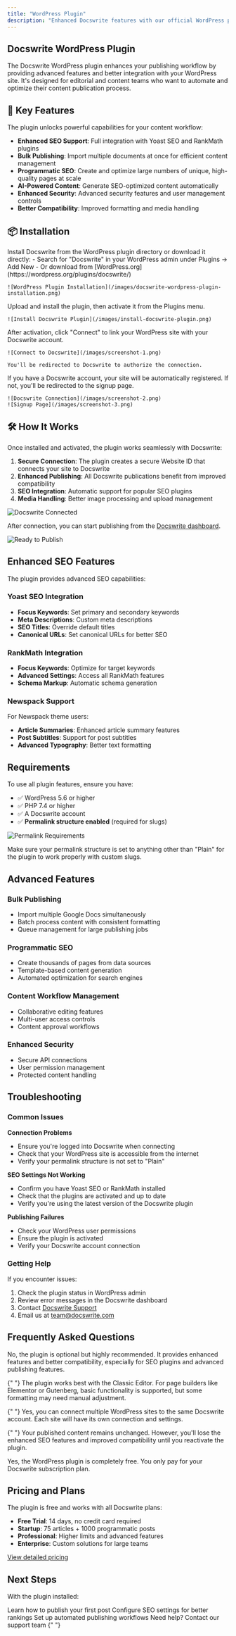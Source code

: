```yaml
---
title: "WordPress Plugin"
description: "Enhanced Docswrite features with our official WordPress plugin"
---
```


## Docswrite WordPress Plugin

The Docswrite WordPress plugin enhances your publishing workflow by providing advanced features and better integration with your WordPress site. It's designed for editorial and content teams who want to automate and optimize their content publication process.

## 🌟 Key Features

The plugin unlocks powerful capabilities for your content workflow:

- **Enhanced SEO Support**: Full integration with Yoast SEO and RankMath plugins
- **Bulk Publishing**: Import multiple documents at once for efficient content management
- **Programmatic SEO**: Create and optimize large numbers of unique, high-quality pages at scale
- **AI-Powered Content**: Generate SEO-optimized content automatically
- **Enhanced Security**: Advanced security features and user management controls
- **Better Compatibility**: Improved formatting and media handling

## 📦 Installation

<Steps>
  <Step title="Download the Plugin">
    Install Docswrite from the WordPress plugin directory or download it directly:
    - Search for "Docswrite" in your WordPress admin under Plugins → Add New
    - Or download from [WordPress.org](https://wordpress.org/plugins/docswrite/)

    ![WordPress Plugin Installation](/images/docswrite-wordpress-plugin-installation.png)

  </Step>

  <Step title="Install and Activate">
    Upload and install the plugin, then activate it from the Plugins menu.

    ![Install Docswrite Plugin](/images/install-docswrite-plugin.png)

  </Step>

  <Step title="Connect to Docswrite">
    After activation, click "Connect" to link your WordPress site with your Docswrite account.

    ![Connect to Docswrite](/images/screenshot-1.png)

    You'll be redirected to Docswrite to authorize the connection.

  </Step>

  <Step title="Complete Setup">
    If you have a Docswrite account, your site will be automatically registered. If not, you'll be redirected to the signup page.

    ![Docswrite Connection](/images/screenshot-2.png)
    ![Signup Page](/images/screenshot-3.png)

  </Step>
</Steps>

## 🛠️ How It Works

Once installed and activated, the plugin works seamlessly with Docswrite:

1. **Secure Connection**: The plugin creates a secure Website ID that connects your site to Docswrite
2. **Enhanced Publishing**: All Docswrite publications benefit from improved compatibility
3. **SEO Integration**: Automatic support for popular SEO plugins
4. **Media Handling**: Better image processing and upload management

![Docswrite Connected](/images/screenshot-5.png)

After connection, you can start publishing from the [Docswrite dashboard](https://docswrite.com/dashboard).

![Ready to Publish](/images/screenshot-6.png)

## Enhanced SEO Features

The plugin provides advanced SEO capabilities:

### Yoast SEO Integration

- **Focus Keywords**: Set primary and secondary keywords
- **Meta Descriptions**: Custom meta descriptions
- **SEO Titles**: Override default titles
- **Canonical URLs**: Set canonical URLs for better SEO

### RankMath Integration

- **Focus Keywords**: Optimize for target keywords
- **Advanced Settings**: Access all RankMath features
- **Schema Markup**: Automatic schema generation

### Newspack Support

For Newspack theme users:

- **Article Summaries**: Enhanced article summary features
- **Post Subtitles**: Support for post subtitles
- **Advanced Typography**: Better text formatting

## Requirements

To use all plugin features, ensure you have:

- ✅ WordPress 5.6 or higher
- ✅ PHP 7.4 or higher
- ✅ A Docswrite account
- ✅ **Permalink structure enabled** (required for slugs)

![Permalink Requirements](/images/requirement.png)

<Note>
  Make sure your permalink structure is set to anything other than "Plain" for
  the plugin to work properly with custom slugs.
</Note>

## Advanced Features

### Bulk Publishing

- Import multiple Google Docs simultaneously
- Batch process content with consistent formatting
- Queue management for large publishing jobs

### Programmatic SEO

- Create thousands of pages from data sources
- Template-based content generation
- Automated optimization for search engines

### Content Workflow Management

- Collaborative editing features
- Multi-user access controls
- Content approval workflows

### Enhanced Security

- Secure API connections
- User permission management
- Protected content handling

## Troubleshooting

### Common Issues

**Connection Problems**

- Ensure you're logged into Docswrite when connecting
- Check that your WordPress site is accessible from the internet
- Verify your permalink structure is not set to "Plain"

**SEO Settings Not Working**

- Confirm you have Yoast SEO or RankMath installed
- Check that the plugins are activated and up to date
- Verify you're using the latest version of the Docswrite plugin

**Publishing Failures**

- Check your WordPress user permissions
- Ensure the plugin is activated
- Verify your Docswrite account connection

### Getting Help

If you encounter issues:

1. Check the plugin status in WordPress admin
2. Review error messages in the Docswrite dashboard
3. Contact [Docswrite Support](https://help.docswrite.com/support)
4. Email us at team@docswrite.com

## Frequently Asked Questions

<AccordionGroup>
  <Accordion title="Do I need the plugin to use Docswrite?">
    No, the plugin is optional but highly recommended. It provides enhanced features and better compatibility, especially for SEO plugins and advanced publishing features.
  </Accordion>

{" "}
<Accordion title="Does the plugin work with page builders?">
  The plugin works best with the Classic Editor. For page builders like
  Elementor or Gutenberg, basic functionality is supported, but some formatting
  may need manual adjustment.
</Accordion>

{" "}
<Accordion title="Can I use multiple WordPress sites with one Docswrite account?">
  Yes, you can connect multiple WordPress sites to the same Docswrite account.
  Each site will have its own connection and settings.
</Accordion>

{" "}
<Accordion title="What happens if I deactivate the plugin?">
  Your published content remains unchanged. However, you'll lose the enhanced
  SEO features and improved compatibility until you reactivate the plugin.
</Accordion>

  <Accordion title="Is the plugin free?">
    Yes, the WordPress plugin is completely free. You only pay for your Docswrite subscription plan.
  </Accordion>
</AccordionGroup>

## Pricing and Plans

The plugin is free and works with all Docswrite plans:

- **Free Trial**: 14 days, no credit card required
- **Startup**: 75 articles + 1000 programmatic posts
- **Professional**: Higher limits and advanced features
- **Enterprise**: Custom solutions for large teams

[View detailed pricing](https://docswrite.com/pricing)

## Next Steps

With the plugin installed:

<CardGroup cols={2}>
  <Card title="Start Publishing" icon="play" href="/guides/dashboard-flow">
    Learn how to publish your first post
  </Card>
  <Card title="SEO Optimization" icon="search" href="/essentials/parameters">
    Configure SEO settings for better rankings
  </Card>
  <Card
    title="Bulk Publishing"
    icon="layer-group"
    href="/api-reference/introduction"
  >
    Set up automated publishing workflows
  </Card>
  <Card title="Get Support" icon="life-ring" href="/support">
    Need help? Contact our support team
  </Card>
</CardGroup>{" "}
